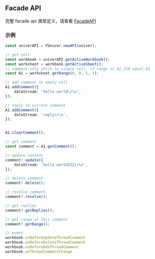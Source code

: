 
## Facade API <VersionBadge version="0.2.10+" />

完整 facade api 类型定义，请查看 [FacadeAPI](/typedoc/@univerjs/facade/README)

### 示例
```typescript
const univerAPI = FUniver.newAPI(univer);

// get cell
const workbook = univerAPI.getActiveWorkbook();
const worksheet = workbook.getActiveSheet();
// comment only attch to single cell, if range is A1_J10 equal A1
const A1 = worksheet.getRange(0, 0, 1, 1);

// add comment to empty cell
A1.addComment({
    dataStream: 'hello world\r\n',
});

// reply to current comment
A1.addComment({
    dataStream: 'reply\r\n',
});


A1.clearComment();

// get comment
const comment = A1.getComment();

// update content
comment?.update({
    dataStream: 'hello world222\r\n',
});

// delete comment
comment?.delete();

// resolve comment
comment?.resolve();

// get replies
comment?.getReplies();

// get range of this comment
comment?.getRange();

// event
workbook.onBeforeUpdateThreadComment
workbook.onBeforeDeleteThreadComment
workbook.onBeforeAddThreadComment
workbook.onThreadCommentChange
```